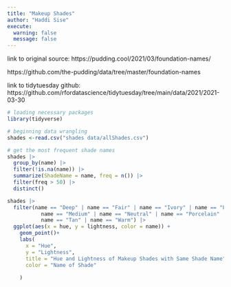 ```yaml
---
title: "Makeup Shades"
author: "Haddi Sise"
execute: 
  warning: false
  message: false
---
```


link to original source: https://pudding.cool/2021/03/foundation-names/

https://github.com/the-pudding/data/tree/master/foundation-names

link to tidytuesday github: https://github.com/rfordatascience/tidytuesday/tree/main/data/2021/2021-03-30

```r
# loading necessary packages
library(tidyverse)
```

```r
# beginning data wrangling
shades <-read.csv("shades data/allShades.csv")

# get the most frequent shade names
shades |>
  group_by(name) |>
  filter(!is.na(name)) |>
  summarize(ShadeName = name, freq = n()) |>
  filter(freq > 50) |>
  distinct()

```

```r
shades |>
  filter(name == "Deep" | name == "Fair" | name == "Ivory" | name == "Light" |
           name == "Medium" | name == "Neutral" | name == "Porcelain" | 
           name == "Tan" | name == "Warm") |>
  ggplot(aes(x = hue, y = lightness, color = name)) +
    geom_point()+
    labs(
      x = "Hue",
      y = "Lightness",
      title = "Hue and Lightness of Makeup Shades with Same Shade Name", 
      color = "Name of Shade"
      
    )
```
